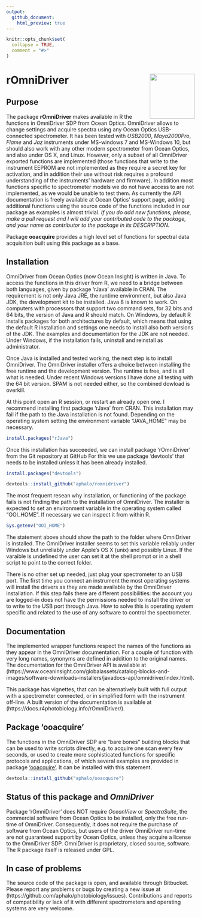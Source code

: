 ```yaml
---
output:
  github_document:
    html_preview: true
---
```


```r
knitr::opts_chunk$set(
  collapse = TRUE,
  comment = "#>"
)
```

# rOmniDriver <img src="man/figures/logo.png" align="right" width="120" />

## Purpose 

The package **rOmniDriver** makes available in R the functions in OmniDriver SDP from Ocean Optics. OmniDriver allows to change settings and acquire spectra using any Ocean Optics USB-connected spectrometer. It has been tested with _USB2000_, _Maya2000Pro_, _Flame_ and _Jaz_ instruments under MS-windows 7 and MS-Windows 10, but should also work with any other modern spectrometer from Ocean Optics, and also under OS X, and Linux. However, only a subset of all OmniDriver exported functions are implemented (those functions that write to the instrument EEPROM are not implemented as they require a secret key for activation, and in addition their use without risk requires a profound understanding of the instruments' hardware and firmware). In addition most functions specific to spectrometer models we do not have access to are not implemented, as we would be unable to test them. As currently the API documentation is freely available at Ocean Optics' support page, adding additional functions using the source code of the functions included in our package as examples is almost trivial. _If you do add new functions, please, make a pull request and I will add your contributed code to the package, and your name as contributor to the package in its DESCRIPTION._

Package **ooacquire** provides a high level set of functions for spectral data acquisition built using this package as a base.

## Installation

OmniDriver from Ocean Optics (now Ocean Insight) is written in Java. To access the functions in this driver from R, we need to a bridge between both languages, given by package 'rJava' available in CRAN. The requirement is not only Java JRE, the runtime environment, but also Java JDK, the development kit to be installed. Java 8 is known to work. On computers with processors that support two command sets, for 32 bits and 64 bits, the version of Java and R should match. On Windows, by default R installs packages for both architectures by default, which means that using the default R installation and settings one needs to install also both versions of the JDK. The examples and documentation for the JDK are not needed. Under Windows, if the installation fails, uninstall and reinstall as administrator.

Once Java is installed and tested working, the next step is to install OmniDriver. The OmniDriver installer offers a choice between installing the free runtime and the development version. The runtime is free, and is all what is needed. Under recent Windows versions I have done all testing with the 64 bit version. SPAM is not needed either, so the combined dowload is overkill.

At this point open an R session, or restart an already open one. I recommend installing first package 'rJava' from CRAN. This installation may fail if the path to the Java installation is not found. Depending on the operating system setting the environment variable "JAVA_HOME" may be necessary.

```r
install.packages("rJava")
```

Once this installation has succeeded, we can install package 'rOmniDriver' from the Git repository at GitHub For this we use package 'devtools' that needs to be installed unless it has been already installed.

```r
install.packages("devtools")
```

```r
devtools::install_github("aphalo/romnidriver")
```

The most frequent resean why installation, or functioning of the package fails is not finding the path to the installation of OmniDriver. The installer is expected to set an environment variable in the operating system called "OOI_HOME". If necessary we can inspect it from within R.

```r
Sys.getenv("OOI_HOME")
```

The statement above should show the path to the folder where OmniDriver is installed. The OmniDriver installer seems to set this variable reliably under Windows but unreliably under Apple's OS X (unix) and possibly Linux. If the varaible is undefined the user can set it at the shell prompt or in a shell script to point to the correct folder.

There is no other set up needed, just plug your spectrometer to an USB port. The first time you connect an instrument the most operating systems will install the drivers as they are made available by the OmniDriver installation. If this step fails there are different possibilities: the account you are logged-in does not have the permissions needed to install the driver or to write to the USB port through Java. How to solve this is operating system specific and related to the use of any software to control the spectrometer.

## Documentation

The implemented wrapper functions respect the names of the functions as they appear in the OmniDriver documentation. For a couple of function with very long names, synonyms are defined in addition to the original names. The documentation for the OmniDriver API is available at (https://www.oceaninsight.com/globalassets/catalog-blocks-and-images/software-downloads-installers/javadocs-api/omnidriver/index.html).

This package has vignettes, that can be alternatively built with full output with a spectrometer connected, or in simplified form with the instrument off-line. A built version of the documentation is available at (https://docs.r4photobiology.info/rOmniDriver/).

## Package 'ooacquire'

The functions in the OmniDriver SDP are "bare bones" building blocks that can be used to write scripts directly, e.g. to acquire one scan every few seconds, or used to create more sophisticated functions for specific protocols and applications, of which several examples are provided in package ['ooacquire'](https://docs.r4photobiology.info/ooacquire/). It can be installed with this statement.

```r
devtools::install_github("aphalo/ooacquire")
```

## Status of this package and _OmniDriver_

Package 'rOmniDriver' does NOT require _OceanView_ or _SpectraSuite_, the commercial software from Ocean Optics to be installed, only the free run-time of OmniDriver. Consequently, it does not require the purchase of software from Ocean Optics, but users of the driver OmniDriver run-time are not guaranteed support by Ocean Optics, unless they acquire a license to the OmniDriver SDP. OmniDriver is proprietary, closed source, software. The R package itself is released under GPL.

## In case of problems

The source code of the package is open, and available through Bitbucket. Please report any problems or bugs by creating a new issue at (https://github.com/aphalo/photobiology/issues). Contributions and reports of compatibility or lack of it with different spectrometers and operating systems are very welcome.


